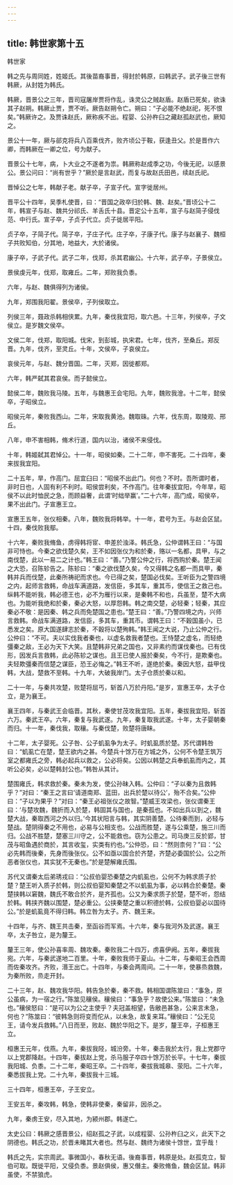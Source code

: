 ```yaml
---
---
---
```

title: 韩世家第十五
---

韩世家

韩之先与周同姓，姓姬氏。其後苗裔事晋，得封於韩原，曰韩武子。武子後三世有韩厥，从封姓为韩氏。

韩厥，晋景公之三年，晋司寇屠岸贾将作乱，诛灵公之贼赵盾。赵盾已死矣，欲诛其子赵朔。韩厥止贾，贾不听。厥告赵朔令亡。朔曰：“子必能不绝赵祀，死不恨矣。”韩厥许之。及贾诛赵氏，厥称疾不出。程婴、公孙杵臼之藏赵孤赵武也，厥知之。

景公十一年，厥与郤克将兵八百乘伐齐，败齐顷公于鞍，获逢丑父。於是晋作六卿，而韩厥在一卿之位，号为献子。

晋景公十七年，病，卜大业之不遂者为祟。韩厥称赵成季之功，今後无祀，以感景公。景公问曰：“尚有世乎？”厥於是言赵武，而复与故赵氏田邑，续赵氏祀。

晋悼公之七年，韩献子老。献子卒，子宣子代。宣字徙居州。

晋平公十四年，吴季札使晋，曰：“晋国之政卒归於韩、魏、赵矣。”晋顷公十二年，韩宣子与赵、魏共分祁氏、羊舌氏十县。晋定公十五年，宣子与赵简子侵伐范、中行氏。宣子卒，子贞子代立。贞子徙居平阳。

贞子卒，子简子代。简子卒，子庄子代。庄子卒，子康子代。康子与赵襄子、魏桓子共败知伯，分其地，地益大，大於诸侯。

康子卒，子武子代。武子二年，伐郑，杀其君幽公。十六年，武子卒，子景侯立。

景侯虔元年，伐郑，取雍丘。二年，郑败我负黍。

六年，与赵、魏俱得列为诸侯。

九年，郑围我阳翟。景侯卒，子列侯取立。

列侯三年，聂政杀韩相侠累。九年，秦伐我宜阳，取六邑。十三年，列侯卒，子文侯立。是岁魏文侯卒。

文侯二年，伐郑，取阳城。伐宋，到彭城，执宋君。七年，伐齐，至桑丘。郑反晋。九年，伐齐，至灵丘。十年，文侯卒，子哀侯立。

哀侯元年，与赵、魏分晋国。二年，灭郑，因徙都郑。

六年，韩严弑其君哀侯。而子懿侯立。

懿侯二年，魏败我马陵。五年，与魏惠王会宅阳。九年，魏败我澮。十二年，懿侯卒，子昭侯立。

昭侯元年，秦败我西山。二年，宋取我黄池。魏取硃。六年，伐东周，取陵观、邢丘。

八年，申不害相韩，脩术行道，国内以治，诸侯不来侵伐。

十年，韩姬弑其君悼公。十一年，昭侯如秦。二十二年，申不害死。二十四年，秦来拔我宜阳。

二十五年，旱，作高门。屈宜臼曰：“昭侯不出此门。何也？不时。吾所谓时者，非时日也，人固有利不利时。昭侯尝利矣，不作高门。往年秦拔宜阳，今年旱，昭侯不以此时恤民之急，而顾益奢，此谓‘时绌举赢’。”二十六年，高门成，昭侯卒，果不出此门。子宣惠王立。

宣惠王五年，张仪相秦。八年，魏败我将韩举。十一年，君号为王。与赵会区鼠。十四，秦伐败我鄢。

十六年，秦败我脩鱼，虏得韩将宧、申差於浊泽。韩氏急，公仲谓韩王曰：“与国非可恃也。今秦之欲伐楚久矣，王不如因张仪为和於秦，赂以一名都，具甲，与之南伐楚，此以一易二之计也。”韩王曰：“善。”乃警公仲之行，将西购於秦。楚王闻之大恐，召陈轸告之。陈轸曰：“秦之欲伐楚久矣，今又得韩之名都一而具甲，秦韩并兵而伐楚，此秦所祷祀而求也。今已得之矣，楚国必伐矣。王听臣为之警四境之内，起师言救韩，命战车满道路，发信臣，多其车，重其币，使信王之救己也。纵韩不能听我，韩必德王也，必不为雁行以来，是秦韩不和也，兵虽至，楚不大病也。为能听我绝和於秦，秦必大怒，以厚怨韩。韩之南交楚，必轻秦；轻秦，其应秦必不敬：是因秦、韩之兵而免楚国之患也。”楚王曰：“善。”乃警四境之内，兴师言救韩。命战车满道路，发信臣，多其车，重其币。谓韩王曰：“不穀国虽小，已悉发之矣。原大国遂肆志於秦，不穀将以楚殉韩。”韩王闻之大说，乃止公仲之行。公仲曰：“不可。夫以实伐我者秦也，以虚名救我者楚也。王恃楚之虚名，而轻绝彊秦之敌，王必为天下大笑。且楚韩非兄弟之国也，又非素约而谋伐秦也。已有伐形，因发兵言救韩，此必陈轸之谋也。且王已使人报於秦矣，今不行，是欺秦也。夫轻欺彊秦而信楚之谋臣，恐王必悔之。”韩王不听，遂绝於秦。秦因大怒，益甲伐韩，大战，楚救不至韩。十九年，大破我岸门。太子仓质於秦以和。

二十一年，与秦共攻楚，败楚将屈丐，斩首八万於丹阳。”是岁，宣惠王卒，太子仓立，是为襄王。

襄王四年，与秦武王会临晋。其秋，秦使甘茂攻我宜阳。五年，秦拔我宜阳，斩首六万。秦武王卒。六年，秦复与我武遂。九年，秦复取我武遂。十年，太子婴朝秦而归。十一年，秦伐我，取穰。与秦伐楚，败楚将唐眛。

十二年，太子婴死。公子咎、公子虮虱争为太子。时虮虱质於楚。苏代谓韩咎曰：“虮虱亡在楚，楚王欲内之甚。今楚兵十馀万在方城之外，公何不令楚王筑万室之都雍氏之旁，韩必起兵以救之，公必将矣。公因以韩楚之兵奉虮虱而内之，其听公必矣，必以楚韩封公也。”韩咎从其计。

楚围雍氏，韩求救於秦。秦未为发，使公孙昧入韩。公仲曰：“子以秦为且救韩乎？”对曰：“秦王之言曰‘请道南郑、蓝田，出兵於楚以待公’，殆不合矣。”公仲曰：“子以为果乎？”对曰：“秦王必祖张仪之故智。”楚威王攻梁也，张仪谓秦王曰：‘与楚攻魏，魏折而入於楚，韩固其与国也，是秦孤也。不如出兵以到之，魏楚大战，秦取西河之外以归。’今其状阳言与韩，其实阴善楚。公待秦而到，必轻与楚战。楚阴得秦之不用也，必易与公相支也。公战而胜楚，遂与公乘楚，施三川而归。公战不胜楚，楚塞三川守之，公不能救也。窃为公患之。司马庚三反於郢，甘茂与昭鱼遇於商於，其言收玺，实类有约也。”公仲恐，曰：“然则柰何？”曰：“公必先韩而後秦，先身而後张仪。公不如亟以国合於齐楚，齐楚必委国於公。公之所恶者张仪也，其实犹不无秦也。”於是楚解雍氏围。

苏代又谓秦太后弟琇戎曰：“公叔伯婴恐秦楚之内虮虱也，公何不为韩求质子於楚？楚王听入质子於韩，则公叔伯婴知秦楚之不以虮虱为事，必以韩合於秦楚。秦楚挟韩以窘魏，魏氏不敢合於齐，是齐孤也。公又为秦求质子於楚，楚不听，怨结於韩。韩挟齐魏以围楚，楚必重公。公挟秦楚之重以积德於韩，公叔伯婴必以国待公。”於是虮虱竟不得归韩。韩立咎为太子。齐、魏王来。

十四年，与齐、魏王共击秦，至函谷而军焉。十六年，秦与我河外及武遂。襄王卒，太子咎立，是为釐王。

釐王三年，使公孙喜率周、魏攻秦。秦败我二十四万，虏喜伊阙。五年，秦拔我宛。六年，与秦武遂地二百里。十年，秦败我师于夏山。十二年，与秦昭王会西周而佐秦攻齐。齐败，湣王出亡。十四年，与秦会两周间。二十一年，使暴烝救魏，为秦所败，烝走开封。

二十三年，赵、魏攻我华阳。韩告急於秦，秦不救。韩相国谓陈筮曰：“事急，原公虽病，为一宿之行。”陈筮见穰侯。穰侯曰：“事急乎？故使公来。”陈筮曰：“未急也。”穰侯怒曰：“是可以为公之主使乎？夫冠盖相望，告敝邑甚急，公来言未急，何也？”陈筮曰：“彼韩急则将变而佗从，以未急，故复来耳。”穰侯曰：“公无见王，请今发兵救韩。”八日而至，败赵、魏於华阳之下。是岁，釐王卒，子桓惠王立。

桓惠王元年，伐燕。九年，秦拔我陉，城汾旁。十年，秦击我於太行，我上党郡守以上党郡降赵。十四年，秦拔赵上党，杀马服子卒四十馀万於长平。十七年，秦拔我阳城、负黍。二十二年，秦昭王卒。二十四年，秦拔我城皋、荥阳。二十六年，秦悉拔我上党。二十九年，秦拔我十三城。

三十四年，桓惠王卒，子王安立。

王安五年，秦攻韩，韩急，使韩非使秦，秦留非，因杀之。

九年，秦虏王安，尽入其地，为颍州郡。韩遂亡。

太史公曰：韩厥之感晋景公，绍赵孤之子武，以成程婴、公孙杵臼之义，此天下之阴德也。韩氏之功，於晋未睹其大者也。然与赵、魏终为诸侯十馀世，宜乎哉！

韩氏之先，实宗周武。事微国小，春秋无语。後裔事晋，韩原是处。赵孤克立，智伯可取。既徙平阳，又侵负黍。景赵俱侯，惠又僭主。秦败脩鱼，魏会区鼠。韩非虽使，不禁狼虎。

